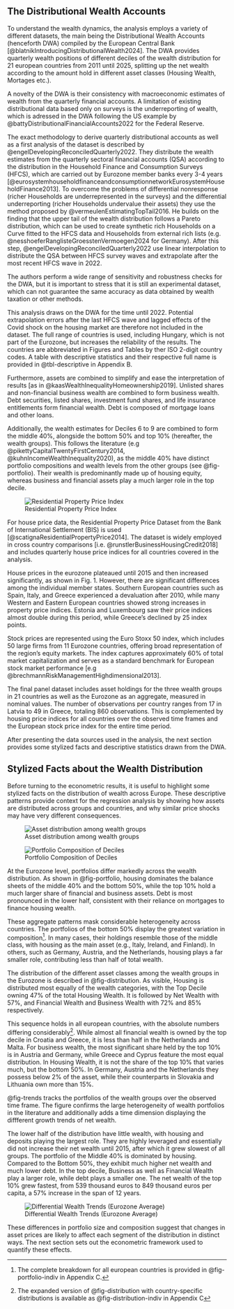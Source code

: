 ## The Distributional Wealth Accounts {#sec-data}

To understand the wealth dynamics, the analysis employs a variety of different datasets, the main being the Distributional Wealth Accounts (henceforth DWA) compiled by the European Central Bank [@blatnikIntroducingDistributionalWealth2024]. The DWA provides quarterly wealth positions of different deciles of the wealth distribution for 21 european countries from 2011 until 2025, splitting up the net wealth according to the amount hold in different asset classes (Housing Wealth, Mortages etc.).

A novelty of the DWA is their consistency with macroeconomic estimates of wealth from the quarterly financial accounts. A limitation of existing distributional data based only on surveys is the underreporting of wealth, which is adressed in the DWA following the US example by @battyDistributionalFinancialAccounts2022 for the Federal Reserve.

The exact methodology to derive quarterly distributional accounts as well as a  first analysis of the dataset is described by @engelDevelopingReconciledQuarterly2022. They distribute the wealth estimates from the quarterly sectoral financial accounts (QSA) according to the distribution in the Household Finance and Consumption Surveys (HFCS), which are carried out by Eurozone member banks every 3-4 years [@eurosystemhouseholdfinanceandconsumptionnetworkEurosystemHouseholdFinance2013]. To overcome the problems of differential nonresponse (richer Households are underrepresented in the surveys) and the differential underreporting (richer Households undervalue their assets) they use the method proposed by @vermeulenEstimatingTopTail2016. He builds on the finding that the upper tail of the wealth distribution follows a Pareto distribution, which can be used to create synthetic rich Households on a Curve fitted to the HFCS data and Households from external rich lists (e.g. @nesshoeferRanglisteGroesstenVermoegen2024 for Germany). After this step, @engelDevelopingReconciledQuarterly2022 use linear interpolation to distribute the QSA between HFCS survey waves and extrapolate after the most recent HFCS wave in 2022. 

The authors perform a wide range of sensitivity and robustness checks for the DWA, but it is important to stress that it is still an experimental dataset, which can not guarantee the same accuracy as data obtained by wealth taxation or other methods.

This analysis draws on the DWA for the time until 2022. Potential extrapolation errors after the last HFCS wave and lagged effects of the Covid shock on the housing market are therefore not included in the dataset. The full range of countries is used, including Hungary, which is not part of the Eurozone, but increases the reliability of the results. The countries are abbreviated in Figures and Tables by ther ISO 2-digit country codes. A table with descriptive statistics and their respective full name is provided in @tbl-descriptive in Appendix B. 

Furthermore, assets are combined to simplify and ease the interpretation of results [as in @kaasWealthInequalityHomeownership2019]. Unlisted shares and non-financial business wealth are combined to form business wealth. Debt securities, listed shares, investment fund shares, and life insurance entitlements form financial wealth. Debt is composed of mortgage loans and other loans.

Additionally, the wealth estimates for Deciles 6 to 9 are combined to form the middle 40%, alongside the bottom 50% and top 10% (hereafter, the wealth groups). This follows the literature (e.g @pikettyCapitalTwentyFirstCentury2014, @kuhnIncomeWealthInequality2020), as the middle 40% have distinct portfolio compositions and wealth levels from the other groups (see @fig-portfolio). Their wealth is predominantly made up of housing equity, whereas business and financial assets play a much larger role in the top decile.



![Residential Property Price Index](../output/desc/house_prices_europe.png){#fig-prices}

For house price data, the Residential Property Price Dataset from the Bank of International Settlement (BIS) is used [@scatignaResidentialPropertyPrice2014]. The dataset is widely employed in cross country comparisons [i.e. @runstlerBusinessHousingCredit2018] and includes quarterly house price indices for all countries covered in the analysis. 

House prices in the eurozone plateaued until 2015 and then increased significantly, as shown in Fig. 1. However, there are significant differences among the individual member states. Southern European countries such as Spain, Italy, and Greece experienced a devaluation after 2010, while many Western and Eastern European countries showed strong increases in property price indices. Estonia and Luxembourg saw their price indices almost double during this period, while Greece's declined by 25 index points.

Stock prices are represented using the Euro Stoxx 50 index, which includes 50 large firms from 11 Eurozone countries, offering broad representation of the region’s equity markets. The index captures approximately 60% of total market capitalization and serves as a standard benchmark for European stock market performance [e.g @brechmannRiskManagementHighdimensional2013].

The final panel dataset includes asset holdings for the three wealth groups in 21 countries as well as the Eurozone as an aggregate, measured in nominal values. The number of observations per country ranges from 17 in Latvia to 49 in Greece, totaling 860 observations. This is complemented by housing price indices for all countries over the observed time frames and the European stock price index for the entire time period.

After presenting the data sources used in the analysis, the next section provides some stylized facts and descriptive statistics drawn from the DWA.

## Stylized Facts about the Wealth Distribution {#sec-descriptive}

Before turning to the econometric results, it is useful to highlight some stylized facts on the distribution of wealth across Europe. These descriptive patterns provide context for the regression analysis by showing how assets are distributed across groups and countries, and why similar price shocks may have very different consequences.

::: {layout-ncol=2}
![Asset distribution among wealth groups](../output/desc/asset_distribution_decile.png){#fig-distribution}

![Portfolio Composition of Deciles](../output/desc/portfolio_europe.png){#fig-portfolio}
:::

At the Eurozone level, portfolios differ markedly across the wealth distribution. As shown in @fig-portfolio, housing dominates the balance sheets of the middle 40% and the bottom 50%, while the top 10% hold a much larger share of financial and business assets. Debt is most pronounced in the lower half, consistent with their reliance on mortgages to finance housing wealth.

These aggregate patterns mask considerable heterogeneity across countries. The portfolios of the bottom 50% display the greatest variation in composition[^d1]. In many cases, their holdings resemble those of the middle class, with housing as the main asset (e.g., Italy, Ireland, and Finland). In others, such as Germany, Austria, and the Netherlands, housing plays a far smaller role, contributing less than half of total wealth.

[^d1]: The complete breakdown for all european countries is provided in @fig-portfolio-indiv in Appendix C.

The distribution of the different asset classes among the wealth groups in the Eurozone is described in @fig-distribution. As visible, Housing is distributed most equally of the wealth categories, with the Top Decile owning 47% of the total Housing Wealth. It is followed by Net Wealth with 57%, and Financial Wealth and Business Wealth with 72% and 85% respectively. 

This sequence holds in all european countries, with the absolute numbers differing considerably[^d2]. While almost all financial wealth is owned by the top decile in Croatia and Greece, it is less than half in the Netherlands and Malta. For business wealth, the most significant share held by the top 10% is in Austria and Germany, while Greece and Cyprus feature the most equal distribution. In Housing Wealth, it is not the share of the top 10% that varies much, but the bottom 50%. In Germany, Austria and the Netherlands they possess below 2% of the asset, while their counterparts in Slovakia and Lithuania own more than 15%.

[^d2]: The expanded version of @fig-distribution with country-specific distributions is available as @fig-distribution-indiv in Appendix C


@fig-trends tracks the portfolios of the wealth groups over the observed time frame. The figure confirms the large heterogeneity of wealth portfolios in the literature and additionally adds a time dimension displaying the diffferent growth trends of net wealth.

The lower half of the distribution have little wealth, with housing and deposits playing the largest role. They are highly leveraged and essentially did not increase their net wealth until 2015, after which it grew slowest of all groups. The portfolio of the Middle 40% is dominated by housing. Compared to the Bottom 50%, they exhibit much higher net wealth and much lower debt. In the top decile, Business as well as Financial Wealth play a larger role, while debt plays a smaller one. The net wealth of the top 10% grew fastest, from 539 thousand euros to 849 thousand euros per capita, a 57% increase in the span of 12 years.


![Differential Wealth Trends (Eurozone Average)](../output/desc/asset_distribution_over_time.png){#fig-trends}



These differences in portfolio size and composition suggest that changes in asset prices are likely to affect each segment of the distribution in distinct ways. The next section sets out the econometric framework used to quantify these effects.





